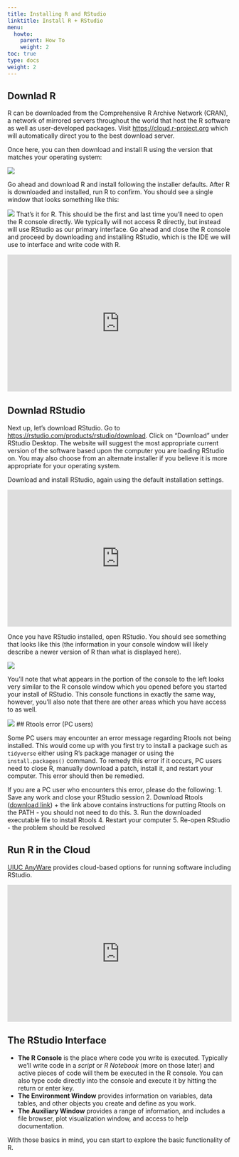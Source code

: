 ```yaml
---
title: Installing R and RStudio
linktitle: Install R + RStudio
menu:
  howto:
    parent: How To
    weight: 2
toc: true
type: docs
weight: 2
---
```


## Downlad R

R can be downloaded from the Comprehensive R Archive Network (CRAN), a network of mirrored servers throughout the world that host the R software as well as user-developed packages. Visit [https://cloud.r-project.org](https://cloud.r-project.org) which will automatically direct you to the best download server.

Once here, you can then download and install R using the version that matches your operating system:

![](/howto/howto/01-Install-R_files/02_RDownload.png)

Go ahead and download R and install following the installer defaults. After R is downloaded and installed, run R to confirm. You should see a single window that looks something like this:

![](/howto/howto/01-Install-R_files/03_ROpen.png)
That's it for R. This should be the first and last time you'll need to open the R console directly. We typically will not access R directly, but instead will use RStudio as our primary interface. Go ahead and close the R console and proceed by downloading and installing RStudio, which is the IDE we will use to interface and write code with R.

<div style="max-width:720px"><div style="position:relative;padding-bottom:60.972222222222%"><iframe id="kmsembed-1_90p92h7n" width="720" height="439" src="https://mediaspace.illinois.edu/embed/secure/iframe/entryId/1_90p92h7n/uiConfId/26883701" class="kmsembed" allowfullscreen webkitallowfullscreen mozAllowFullScreen allow="autoplay *; fullscreen *; encrypted-media *" referrerPolicy="no-referrer-when-downgrade" sandbox="allow-forms allow-same-origin allow-scripts allow-top-navigation allow-pointer-lock allow-popups allow-modals allow-orientation-lock allow-popups-to-escape-sandbox allow-presentation allow-top-navigation-by-user-activation" frameborder="0" title="Kaltura Player" style="position:absolute;top:0;left:0;width:100%;height:100%"></iframe></div></div>

## Downlad RStudio

Next up, let's download RStudio. Go to [https://rstudio.com/products/rstudio/download](https://rstudio.com/products/rstudio/download). Click on "Download" under RStudio Desktop. The website will suggest the most appropriate current version of the software based upon the computer you are loading RStudio on. You may also choose from an alternate installer if you believe it is more appropriate for your operating system.

Download and install RStudio, again using the default installation settings.

<div style="max-width:720px"><div style="position:relative;padding-bottom:60.972222222222%"><iframe id="kmsembed-1_n1iixn50" width="720" height="439" src="https://mediaspace.illinois.edu/embed/secure/iframe/entryId/1_n1iixn50/uiConfId/26883701" class="kmsembed" allowfullscreen webkitallowfullscreen mozAllowFullScreen allow="autoplay *; fullscreen *; encrypted-media *" referrerPolicy="no-referrer-when-downgrade" sandbox="allow-forms allow-same-origin allow-scripts allow-top-navigation allow-pointer-lock allow-popups allow-modals allow-orientation-lock allow-popups-to-escape-sandbox allow-presentation allow-top-navigation-by-user-activation" frameborder="0" title="Kaltura Player" style="position:absolute;top:0;left:0;width:100%;height:100%"></iframe></div></div>

Once you have RStudio installed, open RStudio. You should see something that looks like this (the information in your console window will likely describe a newer version of R than what is displayed here).

![](/howto/howto/01-Install-R_files/04_RStudioOpen.png)

You'll note that what appears in the portion of the console to the left looks very similar to the R console window which you opened before you started your install of RStudio. This console functions in exactly the same way, however, you'll also note that there are other areas which you have access to as well.

![](/howto/howto/01-Install-R_files/05_RStudioOpenAnnotate.png)
## Rtools error (PC users)

Some PC users may encounter an error message regarding Rtools not being installed. This would come up with you first try to install a package such as `tidyverse` either using R's package manager or using the `install.packages()` command. To remedy this error if it occurs, PC users need to close R, manually download a patch, install it, and restart your computer. This error should then be remedied.

If you are a PC user who encounters this error, please do the following:
1. Save any work and close your RStudio session
2. Download Rtools ([download link](https://cran.rstudio.com/bin/windows/Rtools/))
  + the link above contains instructions for putting Rtools on the PATH - you should not need to do this.
3. Run the downloaded executable file to install Rtools
4. Restart your computer
5. Re-open RStudio - the problem should be resolved

## Run R in the Cloud

[UIUC AnyWare](https://uiucanyware.cloud.com) provides cloud-based options for running software including RStudio.

<div style="max-width:720px"><div style="position:relative;padding-bottom:60.972222222222%"><iframe id="kmsembed-1_874s52mn" width="720" height="439" src="https://mediaspace.illinois.edu/embed/secure/iframe/entryId/1_874s52mn/uiConfId/26883701" class="kmsembed" allowfullscreen webkitallowfullscreen mozAllowFullScreen allow="autoplay *; fullscreen *; encrypted-media *" referrerPolicy="no-referrer-when-downgrade" sandbox="allow-forms allow-same-origin allow-scripts allow-top-navigation allow-pointer-lock allow-popups allow-modals allow-orientation-lock allow-popups-to-escape-sandbox allow-presentation allow-top-navigation-by-user-activation" frameborder="0" title="Kaltura Player" style="position:absolute;top:0;left:0;width:100%;height:100%"></iframe></div></div>


## The RStudio Interface

- **The R Console** is the place where code you write is executed. Typically we'll write code in a *script* or *R Notebook* (more on those later) and active pieces of code will them be executed in the R console. You can also type code directly into the console and execute it by hitting the return or enter key. 
- **The Environment Window** provides information on variables, data tables, and other objects you create and define as you work.
- **The Auxiliary Window** provides a range of information, and includes a file browser, plot visualization window, and access to help documentation.

With those basics in mind, you can start to explore the basic functionality of R.